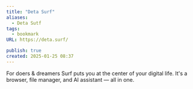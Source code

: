 ```yaml
---
title: "Deta Surf"
aliases:
  - Deta Sutf
tags:
  - bookmark
URL: https://deta.surf/

publish: true
created: 2025-01-25 08:37
---
```




For doers & dreamers
Surf puts you at the center of your digital life.
It's a browser, file manager, and AI assistant — all in one.